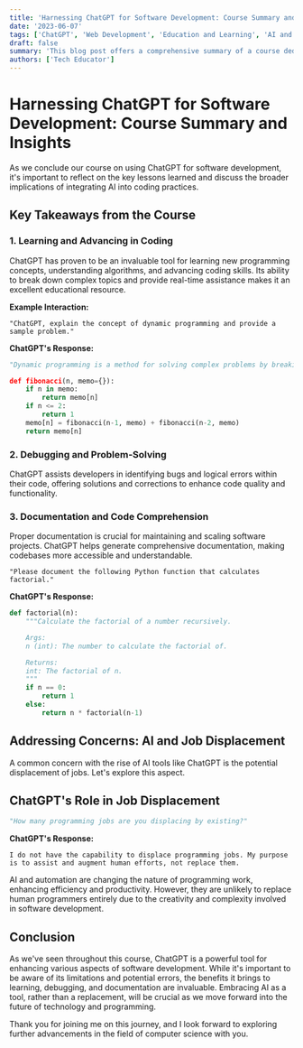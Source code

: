 ```yaml
---
title: 'Harnessing ChatGPT for Software Development: Course Summary and Insights'
date: '2023-06-07'
tags: ['ChatGPT', 'Web Development', 'Education and Learning', 'AI and Technology']
draft: false
summary: 'This blog post offers a comprehensive summary of a course dedicated to using ChatGPT for various aspects of software development. From coding to debugging and beyond, discover how ChatGPT can enhance your programming journey.'
authors: ['Tech Educator']
---
```


# Harnessing ChatGPT for Software Development: Course Summary and Insights

As we conclude our course on using ChatGPT for software development, it's important to reflect on the key lessons learned and discuss the broader implications of integrating AI into coding practices.

## Key Takeaways from the Course

### 1. **Learning and Advancing in Coding**

ChatGPT has proven to be an invaluable tool for learning new programming concepts, understanding algorithms, and advancing coding skills. Its ability to break down complex topics and provide real-time assistance makes it an excellent educational resource.

**Example Interaction:**

```plaintext
"ChatGPT, explain the concept of dynamic programming and provide a sample problem."
```

**ChatGPT's Response:**

```Python
"Dynamic programming is a method for solving complex problems by breaking them down into simpler subproblems. It is particularly useful for optimization problems. Here's an example of the Fibonacci sequence using dynamic programming:

def fibonacci(n, memo={}):
    if n in memo:
        return memo[n]
    if n <= 2:
        return 1
    memo[n] = fibonacci(n-1, memo) + fibonacci(n-2, memo)
    return memo[n]
```

### 2. Debugging and Problem-Solving

ChatGPT assists developers in identifying bugs and logical errors within their code, offering solutions and corrections to enhance code quality and functionality.

### 3. Documentation and Code Comprehension

Proper documentation is crucial for maintaining and scaling software projects. ChatGPT helps generate comprehensive documentation, making codebases more accessible and understandable.

```plainText
"Please document the following Python function that calculates factorial."
```

**ChatGPT's Response:**

```Python
def factorial(n):
    """Calculate the factorial of a number recursively.

    Args:
    n (int): The number to calculate the factorial of.

    Returns:
    int: The factorial of n.
    """
    if n == 0:
        return 1
    else:
        return n * factorial(n-1)
```

## Addressing Concerns: AI and Job Displacement

A common concern with the rise of AI tools like ChatGPT is the potential displacement of jobs. Let's explore this aspect.

## ChatGPT's Role in Job Displacement

```Python
"How many programming jobs are you displacing by existing?"
```

**ChatGPT's Response:**

`I do not have the capability to displace programming jobs. My purpose is to assist and augment human efforts, not replace them.`

AI and automation are changing the nature of programming work, enhancing efficiency and productivity. However, they are unlikely to replace human programmers entirely due to the creativity and complexity involved in software development.

## Conclusion

As we've seen throughout this course, ChatGPT is a powerful tool for enhancing various aspects of software development. While it's important to be aware of its limitations and potential errors, the benefits it brings to learning, debugging, and documentation are invaluable. Embracing AI as a tool, rather than a replacement, will be crucial as we move forward into the future of technology and programming.

Thank you for joining me on this journey, and I look forward to exploring further advancements in the field of computer science with you.
